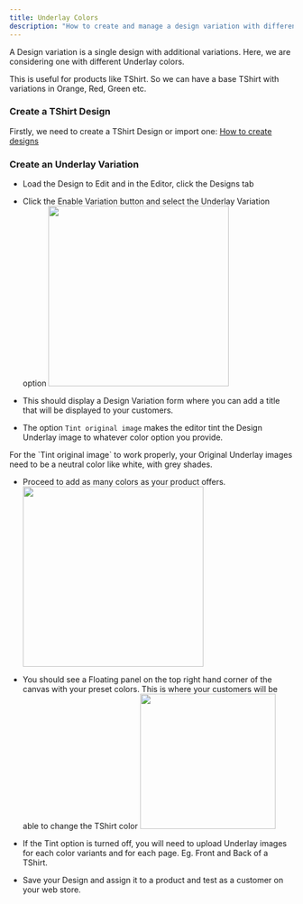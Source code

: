 ```yaml
---
title: Underlay Colors
description: "How to create and manage a design variation with different underlay colors"
---
```


A Design variation is a single design with additional variations. Here, we are considering one with different Underlay colors.

<Tip>This is useful for products like TShirt. So we can have a base TShirt with variations in Orange, Red, Green etc.</Tip>

### Create a TShirt Design
Firstly, we need to create a TShirt Design or import one: [How to create designs](/guides/designs/create-a-design)

### Create an Underlay Variation
-   Load the Design to Edit and in the Editor, click the Designs tab
    
-   Click the Enable Variation button and select the Underlay Variation option
    <img width="320" src="/images/underlay-variation.png" />

-   This should display a Design Variation form where you can add a title that will be displayed to your customers.

-   The option `Tint original image` makes the editor tint the Design Underlay image to whatever color option you provide.

<Note>
    For the `Tint original image` to work properly, your Original Underlay images need to be a neutral color like white, with grey shades.
</Note>

-   Proceed to add as many colors as your product offers.
    <img width="320" src="/images/underlay-variation-form.png" />

-   You should see a Floating panel on the top right hand corner of the canvas with your preset colors. This is where your customers will be able to change the TShirt color
    <img width="240" src="/images/underlay-variation-float.png" />

-   If the Tint option is turned off, you will need to upload Underlay images for each color variants and for each page. Eg. Front and Back of a TShirt.

-   Save your Design and assign it to a product and test as a customer on your web store.

